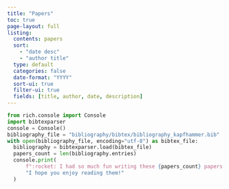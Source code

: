 ```yaml
---
title: "Papers"
toc: true
page-layout: full
listing:
  contents: papers
  sort:
    - "date desc"
    - "author title"
  type: default
  categories: false
  date-format: "YYYY"
  sort-ui: true
  filter-ui: true
  fields: [title, author, date, description]
---
```


```python
from rich.console import Console
import bibtexparser
console = Console()
bibliography_file = "bibliography/bibtex/bibliography_kapfhammer.bib"
with open(bibliography_file, encoding="utf-8") as bibtex_file:
  bibliography = bibtexparser.load(bibtex_file)
  papers_count = len(bibliography.entries)
  console.print(
      f":rocket: I had so much fun writing these {papers_count} papers. " +
      "I hope you enjoy reading them!"
  )
```
